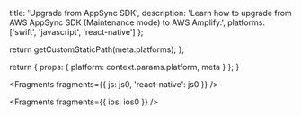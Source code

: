                   
  title: 'Upgrade from AppSync SDK',
  description: 'Learn how to upgrade from AWS AppSync SDK (Maintenance mode) to AWS Amplify.',
  platforms: ['swift', 'javascript', 'react-native']
};

  return getCustomStaticPath(meta.platforms);
};

  return {
    props: {
      platform: context.params.platform,
      meta
    }
  };
}
          



<Fragments fragments={{ js: js0, 'react-native': js0 }} />


<Fragments fragments={{ ios: ios0 }} />

